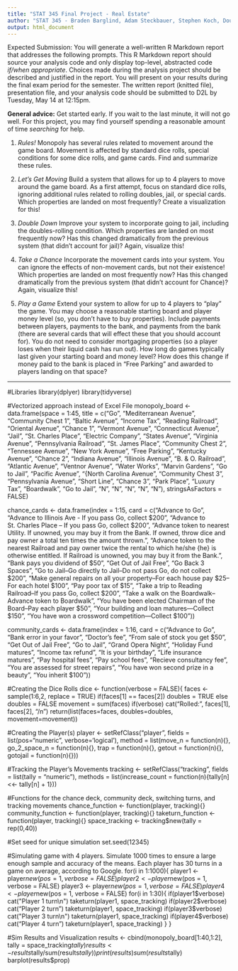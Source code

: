 ```yaml
---
title: "STAT 345 Final Project - Real Estate"
author: "STAT 345 - Braden Barglind, Adam Steckbauer, Stephen Koch, Douglas Klister"
output: html_document
---
```


Expected Submission: You will generate a well-written R Markdown report that addresses the following prompts. This R Markdown report should source your analysis code and only display top-level, abstracted code _if/when appropriate_. Choices made during the analysis project should be described and justified in the report. You will present on your results during the final exam period for the semester. The written report (knitted file), presentation file, and your analysis code should be submitted to D2L by Tuesday, May 14 at 12:15pm. 

**General advice:** Get started early. If you wait to the last minute, it will not go well. For this project, you may find yourself spending a reasonable amount of time _searching_ for help.

1. _Rules!_ Monopoly has several rules related to movement around the game board. Movement is affected by standard dice rolls, special conditions for some dice rolls, and game cards. Find and summarize these rules. 

2. _Let's Get Moving_ Build a system that allows for up to 4 players to move around the game board. As a first attempt, focus on standard dice rolls, ignoring additional rules related to rolling doubles, jail, or special cards. Which properties are landed on most frequently? Create a visualization for this!

3. _Double Down_ Improve your system to incorporate going to jail, including the doubles-rolling condition. Which properties are landed on most frequently now? Has this changed dramatically from the previous system (that didn't account for jail)? Again, visualize this!

4. _Take a Chance_ Incorporate the movement cards into your system. You can ignore the effects of non-movement cards, but not their existence! Which properties are landed on most frequently now? Has this changed dramatically from the previous system (that didn't account for Chance)? Again, visualize this!

5. _Play a Game_ Extend your system to allow for up to 4 players to "play" the game. You may choose a reasonable starting board and player money level (so, you don't have to buy properties). Include payments between players, payments to the bank, and payments from the bank (there are several cards that will effect these that you should account for). You do not need to consider mortgaging properties (so a player loses when their liquid cash has run out). How long do games typically last given your starting board and money level? How does this change if money paid to the bank is placed in "Free Parking" and awarded to players landing on that space?

******************
#Libraries
library(dplyer)
library(tidyverse)

#Vectorized approach instead of Excel File
monopoly_board <- data.frame(space = 1:45, title = c("Go", "Mediterranean Avenue", "Community Chest 1", "Baltic Avenue", "Income Tax", "Reading Railroad", "Oriental Avenue", "Chance 1", "Vermont Avenue", "Connecticut Avenue", "Jail", "St. Charles Place", "Electric Company", "States Avenue", "Virginia Avenue", "Pennsylvania Railroad", "St. James Place", "Community Chest 2", "Tennessee Avenue", "New York Avenue", "Free Parking", "Kentucky Avenue", "Chance 2", "Indiana Avenue", "Illinois Avenue", "B. & O. Railroad", "Atlantic Avenue", "Ventnor Avenue", "Water Works", "Marvin Gardens", "Go to Jail", "Pacific Avenue", "{North Carolina Avenue", "Community Chest 3", "Pennsylvania Avenue", "Short Line", "Chance 3", "Park Place", "Luxury Tax", "Boardwalk", "Go to Jail", "N", "N", "N", "N", "N"), stringsAsFactors = FALSE)

chance_cards <- data.frame(index = 1:15, card = c("Advance to Go", "Advance to Illinois Ave - If you pass Go, collect \$200", "Advance to St. Charles Place – If you pass Go, collect \$200", "Advance token to nearest Utility. If unowned, you may buy it from the Bank. If owned, throw dice and pay owner a total ten times the amount thrown.", "Advance token to the nearest Railroad and pay owner twice the rental to which he/she {he} is otherwise entitled. If Railroad is unowned, you may buy it from the Bank.", "Bank pays you dividend of \$50", "Get Out of Jail Free", "Go Back 3 Spaces", "Go to Jail–Go directly to Jail–Do not pass Go, do not collect \$200", "Make general repairs on all your property–For each house pay \$25–For each hotel \$100", "Pay poor tax of \$15", "Take a trip to Reading Railroad–If you pass Go, collect \$200", "Take a walk on the Boardwalk–Advance token to Boardwalk", "You have been elected Chairman of the Board–Pay each player \$50", "Your building and loan matures—Collect \$150", "You have won a crossword competition—Collect \$100"))
 
community_cards <-  data.frame(index = 1:16, card = c("Advance to Go", "Bank error in your favor", "Doctor's fee", "From sale of stock you get \$50", "Get Out of Jail Free", "Go to Jail", "Grand Opera Night", "Holiday Fund matures", "Income tax refund", "It is your birthday", "Life insurance matures", "Pay hospital fees", "Pay school fees", "Recieve consultancy fee", "You are assessed for street repairs", "You have won second prize in a beauty", "You inherit \$100"))

#Creating the Dice Rolls
dice <- function(verbose = FALSE){
  faces <- sample(1:6,2, replace = TRUE)
  if(faces[1] == faces[2]) doubles = TRUE
  else doubles = FALSE
  movement = sum(faces)
  if(verbose) cat("Rolled:", faces[1], faces[2], "/n")
  return(list(faces=faces, doubles=doubles, movement=movement))
  
#Creating the Player(s)
player <- setRefClass("player", fields = list(pos="numeric", verbose='logical'), method = list(move_n = function(n){}, go_2_space_n = function(n){}, trap = function(n){}, getout = function(n){}, gotojail = function(n){}))

#Tracking the Player's Movements
tracking <- setRefClass("tracking", fields = list(tally = "numeric"), methods = list(increase_count = function(n){tally[n] <<- tally[n] + 1}))

#Functions for the chance deck, community deck, switching turns, and tracking movements
chance_function <- function(player, tracking){}
community_function <- function(player, tracking){}
taketurn_function <- function(player, tracking){}
space_tracking <- tracking$new(tally = rep(0,40))

#Set seed for unique simulation
set.seed(12345)

#Simulating game with 4 players. Simulate 1000 times to ensure a large enough sample and accuracy of the means. Each player has 30 turns in a game on average, according to Google. 
for(i in 1:1000){
  player1 <- player$new(pos = 1, verbose = FALSE)
  player2 <- player$new(pos = 1, verbose = FALSE)
  player3 <- player$new(pos = 1, verbose = FALSE)
  player4 <- player$new(pos = 1, verbose = FALSE)
  for(i in 1:30){
    if(player1$verbose) cat("Player 1 turn\n")
    taketurn(player1, space_tracking)
    if(player2$verbose) cat("Player 2 turn\n")
    taketurn(player1, space_tracking)
    if(player3$verbose) cat("Player 3 turn\n")
    taketurn(player1, space_tracking)
    if(player4$verbose) cat("Player 4 turn\n")
    taketurn(player1, space_tracking)
  }
}

#Sim Results and Visualization
results <- cbind(monopoly_board[1:40,1:2], tally = space_tracking$tally)
results <- results %>% mutate(prop = results$tally/sum(results$tally)) %>% arrange(desc(prop))
print(results)
sum(results$tally)
barplot(results$prop)
